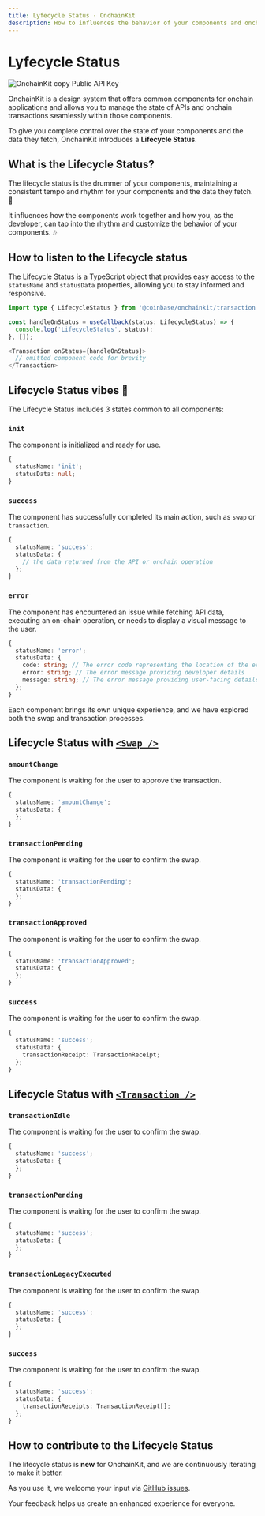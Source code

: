 ```yaml
---
title: Lyfecycle Status · OnchainKit
description: How to influences the behavior of your components and onchain data with Lifecycle Status.
---
```


# Lyfecycle Status

<img
  alt="OnchainKit copy Public API Key"
  src="../assets/onchainkit-lifecycle-status-vibes.png"
  width="auto"
/>

OnchainKit is a design system that offers common components for onchain applications 
and allows you to manage the state of APIs and onchain transactions seamlessly within those components.

To give you complete control over the state of your components and the data they fetch, 
OnchainKit introduces a **Lifecycle Status**.


## What is the Lifecycle Status?

The lifecycle status is the drummer of your components, maintaining a consistent tempo and rhythm for your components and the data they fetch. 🥁

It influences how the components work together and how you, as the developer, can tap into the rhythm and customize the behavior of your components. 🎶

## How to listen to the Lifecycle status

The Lifecycle Status is a TypeScript object that provides easy access to the `statusName` and `statusData` properties, 
allowing you to stay informed and responsive.

```ts
import type { LifecycleStatus } from '@coinbase/onchainkit/transaction';

const handleOnStatus = useCallback(status: LifecycleStatus) => {
  console.log('LifecycleStatus', status);
}, []);

<Transaction onStatus={handleOnStatus}>
  // omitted component code for brevity
</Transaction>
```

## Lifecycle Status vibes 🎸

The Lifecycle Status includes 3 states common to all components:

### `init`

The component is initialized and ready for use.

```ts
{
  statusName: 'init';
  statusData: null;
}
```

### `success`

The component has successfully completed its main action, such as `swap` or `transaction`.

```ts
{
  statusName: 'success';
  statusData: {
    // the data returned from the API or onchain operation
  };
}
```

### `error`

The component has encountered an issue while fetching API data, executing an on-chain operation, or needs to display a visual message to the user.

```ts
{
  statusName: 'error';
  statusData: {
    code: string; // The error code representing the location of the error
    error: string; // The error message providing developer details
    message: string; // The error message providing user-facing details
  };
}
```

Each component brings its own unique experience, and we have explored both the swap and transaction processes.

## Lifecycle Status with [`<Swap />`](/swap/swap)

### `amountChange`

The component is waiting for the user to approve the transaction.

```ts
{
  statusName: 'amountChange';
  statusData: {
  };
}
```

### `transactionPending`

The component is waiting for the user to confirm the swap.

```ts
{
  statusName: 'transactionPending';
  statusData: {
  };
}
```

### `transactionApproved`

The component is waiting for the user to confirm the swap.

```ts
{
  statusName: 'transactionApproved';
  statusData: {
  };
}
```

### `success`

The component is waiting for the user to confirm the swap.

```ts
{
  statusName: 'success';
  statusData: {
    transactionReceipt: TransactionReceipt;
  };
}
```

## Lifecycle Status with [`<Transaction />`](/transaction/transaction)

### `transactionIdle`

The component is waiting for the user to confirm the swap.

```ts
{
  statusName: 'success';
  statusData: {
  };
}
```

### `transactionPending`

The component is waiting for the user to confirm the swap.

```ts
{
  statusName: 'success';
  statusData: {
  };
}
```

### `transactionLegacyExecuted`

The component is waiting for the user to confirm the swap.

```ts
{
  statusName: 'success';
  statusData: {
  };
}
```

### `success`

The component is waiting for the user to confirm the swap.

```ts
{
  statusName: 'success';
  statusData: {
    transactionReceipts: TransactionReceipt[];
  };
}
```

## How to contribute to the Lifecycle Status

The lifecycle status is **new** for OnchainKit, and we are continuously iterating to make it better.

As you use it, we welcome your input via [GitHub issues](https://github.com/coinbase/onchainkit/issues).

Your feedback helps us create an enhanced experience for everyone.
